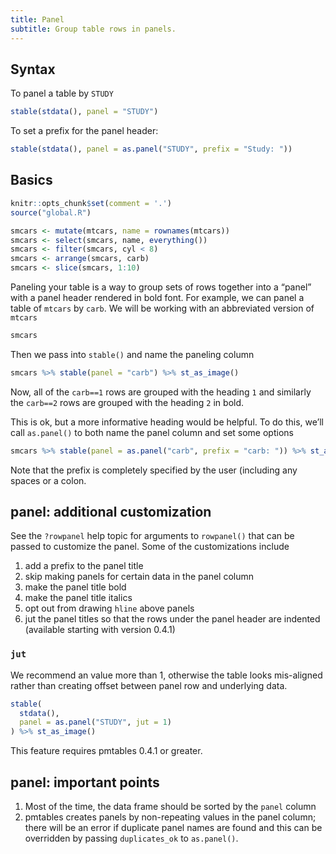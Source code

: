 ```yaml
---
title: Panel
subtitle: Group table rows in panels.
---
```


## Syntax

To panel a table by `STUDY` 

```r
stable(stdata(), panel = "STUDY") 
```

To set a prefix for the panel header:

```r
stable(stdata(), panel = as.panel("STUDY", prefix = "Study: "))
```


## Basics

```r
knitr::opts_chunk$set(comment = '.')
source("global.R")
```

```r
smcars <- mutate(mtcars, name = rownames(mtcars))
smcars <- select(smcars, name, everything())
smcars <- filter(smcars, cyl < 8)
smcars <- arrange(smcars, carb)
smcars <- slice(smcars, 1:10)
```

Paneling your table is a way to group sets of rows together into a "panel" 
with a panel header rendered in bold font. For example, we can panel a table 
of `mtcars` by `carb`.  We will be working with an abbreviated version of 
`mtcars`

```r
smcars
```

Then we pass into `stable()` and name the paneling column

```r
smcars %>% stable(panel = "carb") %>% st_as_image()
```

Now, all of the `carb==1` rows are grouped with the heading `1` and similarly 
the `carb==2` rows are grouped with the heading `2` in bold. 

This is ok, but a more informative heading would be helpful. To do this, we'll 
call `as.panel()` to both name the panel column and set some options

```r
smcars %>% stable(panel = as.panel("carb", prefix = "carb: ")) %>% st_as_image()
```

Note that the prefix is completely specified by the user (including any spaces
or a colon.


## panel: additional customization 

See the `?rowpanel` help topic for arguments to `rowpanel()` that can be passed
to customize the panel.  Some of the customizations include

1. add a prefix to the panel title
1. skip making panels for certain data in the panel column
1. make the panel title bold
1. make the panel title italics
1. opt out from drawing `hline` above panels
1. jut the panel titles so that the rows under the panel header are indented
   (available starting with version 0.4.1)

\clearpage

### `jut`

We recommend an value more than 1, otherwise the table looks mis-aligned rather
than creating offset between panel row and underlying data.

```r
stable(
  stdata(), 
  panel = as.panel("STUDY", jut = 1)
) %>% st_as_image()
```

This feature requires pmtables 0.4.1 or greater.

\clearpage

## panel: important points

1. Most of the time, the data frame should be sorted by the `panel` column
1. pmtables creates panels by non-repeating values in the panel column; there 
   will be an error if duplicate panel names are found and this can be 
   overridden by passing `duplicates_ok` to `as.panel()`.  


\clearpage
